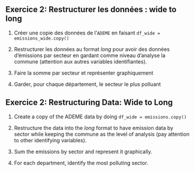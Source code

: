 ::: {.content-visible when-profile="fr"}
:::: {.exercise}
## Exercice 2: Restructurer les données : wide to long

1. Créer une copie des données de l'`ADEME` en faisant `df_wide = emissions_wide.copy()`

2. Restructurer les données au format *long* pour avoir des données d'émissions par secteur en gardant comme niveau d'analyse la commune (attention aux autres variables identifiantes).

3. Faire la somme par secteur et représenter graphiquement

4. Garder, pour chaque département, le secteur le plus polluant

::::
:::

::: {.content-visible when-profile="en"}
:::: {.exercise}
## Exercice 2: Restructuring Data: Wide to Long

1. Create a copy of the ADEME data by doing `df_wide = emissions.copy()`

2. Restructure the data into the *long* format to have emission data by sector while keeping the commune as the level of analysis (pay attention to other identifying variables).

3. Sum the emissions by sector and represent it graphically.

4. For each department, identify the most polluting sector.

::::
:::
